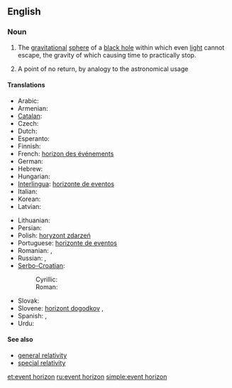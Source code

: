 {{wikipedia}}
==English==

===Noun===
{{en-noun|sg=[[event]] [[horizon]]}}

# {{astrophysics}} The [[gravitational]] [[sphere]] of a [[black hole]] within which even [[light]] cannot escape, the gravity of which causing time to practically stop.
# A point of no return, by analogy to the astronomical usage

====Translations====
{{trans-top|gravitational sphere within which light cannot escape}}
* Arabic: {{t|ar|أفق الحدث|sc=Arab}}
* Armenian: {{t|hy|պատահարների հորիզոն|tr=pataharneri horizon|sc=Armn}}
* [[Catalan]]: {{t|ca|horitzó d'esdeveniments|m}}
* Czech: {{t-|cs|horizont událostí|m}}
* Dutch: {{t|nl|waarnemingshorizon}}
* Esperanto: {{t|eo|eventa horizonto}}
* Finnish: {{t-|fi|tapahtumahorisontti}}
* French: [[horizon des événements]] {{m}}
* German: {{t+|de|Ereignishorizont|m}}
* Hebrew: {{t|he|אופק אירועים|sc=Hebr}}
* Hungarian: {{t|hu|eseményhorizont}}
* [[Interlingua]]: [[horizonte de eventos]]
* Italian: {{t|it|orizzonte degli eventi|m}}
* Korean: {{t|ko|사상의 지평선|tr=sasang'ui jiphyeoseon|sc=Kore}}
* Latvian: {{t|lv|notikumu horizonts|m}}
{{trans-mid}}
* Lithuanian: {{t|lt|įvykių horizontas|m}}
* Persian: {{t|fa|افق رویداد|sc=fa-Arab}}
* Polish: [[horyzont zdarzeń]] {{m}}
* Portuguese: [[horizonte de eventos]] {{m}}
* Romanian: {{t|ro|orizontul evenimentelor}},  {{t|ro|orizont de evenimente}}
* Russian: {{t|ru|горизонт событий|m|tr=gorizónt sobýtij|sc=Cyrl}},  {{t|ru|сфера Шварцшильда|f|tr=sféra Švárcšil’da|sc=Cyrl}}
* [[Serbo-Croatian]]: 
*: Cyrillic: {{t|sh|хоризонт догађаја|sc=Cyrl}}
*: Roman: {{t|sh|horizont događaja}}
* Slovak: {{t|sk|horizont udalostí}}
* Slovene: [[horizont dogodkov]] {{m}},  {{t|sl|dogódkovno obzórje}}
* Spanish: {{t|es|horizonte de sucesos|m}},  {{t|es|horizonte de eventos|m}}
* Urdu: {{t|ur|افق وقیعہ|sc=ur-Arab}}
{{trans-bottom}}

====See also====
*[[general relativity]]
*[[special relativity]]

[[et:event horizon]]
[[ru:event horizon]]
[[simple:event horizon]]